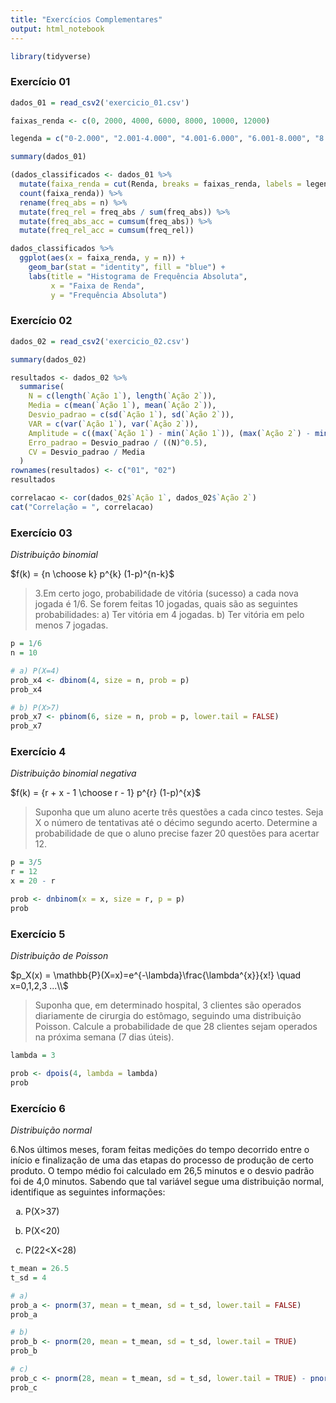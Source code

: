 ```yaml
---
title: "Exercícios Complementares"
output: html_notebook
---
```

```r
library(tidyverse)
```
### Exercício 01
```r
dados_01 = read_csv2('exercicio_01.csv')

faixas_renda <- c(0, 2000, 4000, 6000, 8000, 10000, 12000)

legenda = c("0-2.000", "2.001-4.000", "4.001-6.000", "6.001-8.000", "8.001-10.000", "10.001-12.000")

summary(dados_01)

(dados_classificados <- dados_01 %>%
  mutate(faixa_renda = cut(Renda, breaks = faixas_renda, labels = legenda)) %>% 
  count(faixa_renda)) %>% 
  rename(freq_abs = n) %>% 
  mutate(freq_rel = freq_abs / sum(freq_abs)) %>% 
  mutate(freq_abs_acc = cumsum(freq_abs)) %>% 
  mutate(freq_rel_acc = cumsum(freq_rel))

dados_classificados %>% 
  ggplot(aes(x = faixa_renda, y = n)) +
    geom_bar(stat = "identity", fill = "blue") +
    labs(title = "Histograma de Frequência Absoluta",
         x = "Faixa de Renda",
         y = "Frequência Absoluta")

```
### Exercício 02
```r
dados_02 = read_csv2('exercicio_02.csv')

summary(dados_02)

resultados <- dados_02 %>% 
  summarise(
    N = c(length(`Ação 1`), length(`Ação 2`)),
    Media = c(mean(`Ação 1`), mean(`Ação 2`)),
    Desvio_padrao = c(sd(`Ação 1`), sd(`Ação 2`)),
    VAR = c(var(`Ação 1`), var(`Ação 2`)),
    Amplitude = c((max(`Ação 1`) - min(`Ação 1`)), (max(`Ação 2`) - min(`Ação 2`))),
    Erro_padrao = Desvio_padrao / ((N)^0.5),
    CV = Desvio_padrao / Media
  )
rownames(resultados) <- c("01", "02")
resultados

correlacao <- cor(dados_02$`Ação 1`, dados_02$`Ação 2`)
cat("Correlação = ", correlacao)

```
### Exercício 03
*Distribuição binomial*

$f(k) = {n \choose k} p^{k} (1-p)^{n-k}$

>3.Em certo jogo, probabilidade de vitória (sucesso) a cada nova jogada é 1/6. Se forem feitas 10 jogadas, quais são as seguintes probabilidades:
a) Ter vitória em 4 jogadas.
b) Ter vitória em pelo menos 7 jogadas.


```r
p = 1/6
n = 10

# a) P(X=4)
prob_x4 <- dbinom(4, size = n, prob = p)
prob_x4

# b) P(X>7)
prob_x7 <- pbinom(6, size = n, prob = p, lower.tail = FALSE)
prob_x7

```
### Exercício 4
*Distribuição binomial negativa*

$f(k) = {r + x - 1 \choose r - 1} p^{r} (1-p)^{x}$

>Suponha que um aluno acerte três questões a cada cinco testes. Seja X o número de tentativas até o décimo segundo acerto. Determine a probabilidade de que o aluno precise fazer 20 questões para acertar 12.

```r
p = 3/5
r = 12
x = 20 - r

prob <- dnbinom(x = x, size = r, p = p)
prob
```

### Exercício 5
*Distribuição de Poisson*

$p_X(x) = \mathbb{P}(X=x)=e^{-\lambda}\frac{\lambda^{x}}{x!} \quad x=0,1,2,3 ...\\$

>Suponha que, em determinado hospital, 3 clientes são operados diariamente de cirurgia do estômago, seguindo uma distribuição Poisson. Calcule a probabilidade de que 28 clientes sejam operados na próxima semana (7 dias úteis).

```r
lambda = 3

prob <- dpois(4, lambda = lambda)
prob

```
### Exercício 6
*Distribuição normal*

6.Nos últimos meses, foram feitas medições do tempo decorrido entre o início e finalização de uma das etapas do processo de produção de certo produto. O tempo médio foi calculado em 26,5 minutos e o desvio padrão foi de 4,0 minutos. Sabendo que tal variável segue uma distribuição normal, identifique as seguintes informações:

a) P(X>37)

b) P(X<20)

c) P(22<X<28)

```r
t_mean = 26.5
t_sd = 4

# a)
prob_a <- pnorm(37, mean = t_mean, sd = t_sd, lower.tail = FALSE)
prob_a

# b)
prob_b <- pnorm(20, mean = t_mean, sd = t_sd, lower.tail = TRUE)
prob_b

# c)
prob_c <- pnorm(28, mean = t_mean, sd = t_sd, lower.tail = TRUE) - pnorm(22, mean = t_mean, sd = t_sd, lower.tail = TRUE)
prob_c
```





